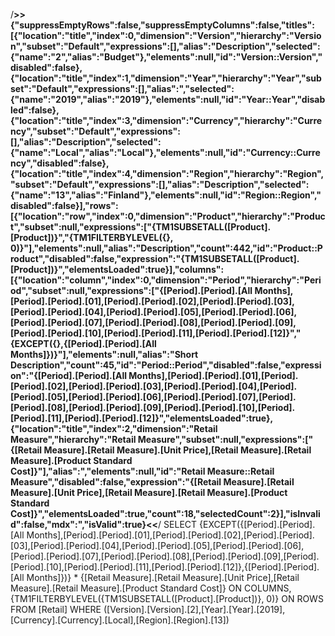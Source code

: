 /**>>{"suppressEmptyRows":false,"suppressEmptyColumns":false,"titles":[{"location":"title","index":0,"dimension":"Version","hierarchy":"Version","subset":"Default","expressions":[],"alias":"Description","selected":{"name":"2","alias":"Budget"},"elements":null,"id":"Version::Version","disabled":false},{"location":"title","index":1,"dimension":"Year","hierarchy":"Year","subset":"Default","expressions":[],"alias":","selected":{"name":"2019","alias":"2019"},"elements":null,"id":"Year::Year","disabled":false},{"location":"title","index":3,"dimension":"Currency","hierarchy":"Currency","subset":"Default","expressions":[],"alias":"Description","selected":{"name":"Local","alias":"Local"},"elements":null,"id":"Currency::Currency","disabled":false},{"location":"title","index":4,"dimension":"Region","hierarchy":"Region","subset":"Default","expressions":[],"alias":"Description","selected":{"name":"13","alias":"Finland"},"elements":null,"id":"Region::Region","disabled":false}],"rows":[{"location":"row","index":0,"dimension":"Product","hierarchy":"Product","subset":null,"expressions":["{TM1SUBSETALL([Product].[Product])}","{TM1FILTERBYLEVEL({}, 0)}"],"elements":null,"alias":"Description","count":442,"id":"Product::Product","disabled":false,"expression":"{TM1SUBSETALL([Product].[Product])}","elementsLoaded":true}],"columns":[{"location":"column","index":0,"dimension":"Period","hierarchy":"Period","subset":null,"expressions":["{[Period].[Period].[All Months],[Period].[Period].[01],[Period].[Period].[02],[Period].[Period].[03],[Period].[Period].[04],[Period].[Period].[05],[Period].[Period].[06],[Period].[Period].[07],[Period].[Period].[08],[Period].[Period].[09],[Period].[Period].[10],[Period].[Period].[11],[Period].[Period].[12]}","{EXCEPT({},{[Period].[Period].[All Months]})}"],"elements":null,"alias":"Short Description","count":45,"id":"Period::Period","disabled":false,"expression":"{[Period].[Period].[All Months],[Period].[Period].[01],[Period].[Period].[02],[Period].[Period].[03],[Period].[Period].[04],[Period].[Period].[05],[Period].[Period].[06],[Period].[Period].[07],[Period].[Period].[08],[Period].[Period].[09],[Period].[Period].[10],[Period].[Period].[11],[Period].[Period].[12]}","elementsLoaded":true},{"location":"title","index":2,"dimension":"Retail Measure","hierarchy":"Retail Measure","subset":null,"expressions":["{[Retail Measure].[Retail Measure].[Unit Price],[Retail Measure].[Retail Measure].[Product Standard Cost]}"],"alias":","elements":null,"id":"Retail Measure::Retail Measure","disabled":false,"expression":"{[Retail Measure].[Retail Measure].[Unit Price],[Retail Measure].[Retail Measure].[Product Standard Cost]}","elementsLoaded":true,"count":18,"selectedCount":2}],"isInvalid":false,"mdx":","isValid":true}<<**/ SELECT {EXCEPT({[Period].[Period].[All Months],[Period].[Period].[01],[Period].[Period].[02],[Period].[Period].[03],[Period].[Period].[04],[Period].[Period].[05],[Period].[Period].[06],[Period].[Period].[07],[Period].[Period].[08],[Period].[Period].[09],[Period].[Period].[10],[Period].[Period].[11],[Period].[Period].[12]},{[Period].[Period].[All Months]})} * {[Retail Measure].[Retail Measure].[Unit Price],[Retail Measure].[Retail Measure].[Product Standard Cost]} ON COLUMNS, {TM1FILTERBYLEVEL({TM1SUBSETALL([Product].[Product])}, 0)} ON ROWS  FROM [Retail] WHERE ([Version].[Version].[2],[Year].[Year].[2019],[Currency].[Currency].[Local],[Region].[Region].[13])